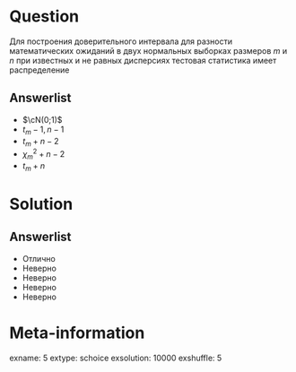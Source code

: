 Question
========
  Для построения доверительного интервала для разности математических ожиданий в двух нормальных выборках размеров $m$ и $n$ при известных и не равных дисперсиях тестовая статистика имеет распределение

Answerlist
----------
*  $\cN(0;1)$
*  $t_m-1,n-1$
*  $t_m+n-2$
*  $\chi^2_m+n-2$
*  $t_m+n$

Solution
========

Answerlist
----------
*  Отлично
*  Неверно
*  Неверно
*  Неверно
*  Неверно

Meta-information
================
exname: 5
extype: schoice
exsolution: 10000
exshuffle: 5
